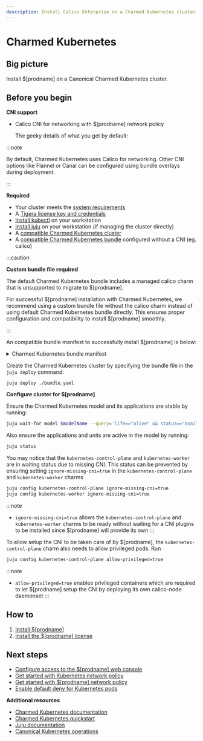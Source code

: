 ```yaml
---
description: Install Calico Enterprise on a Charmed Kubernetes cluster.
---
```



# Charmed Kubernetes

## Big picture

Install $[prodname] on a Canonical Charmed Kubernetes cluster.

## Before you begin

**CNI support**

- Calico CNI for networking with $[prodname] network policy

  The geeky details of what you get by default:

  <GeekDetails
    prodname='$[prodname]'
    details='Policy:Calico,IPAM:Calico,CNI:Calico,Overlay:IPIP,Routing:BGP,Datastore:Kubernetes'
  />

:::note

By default, Charmed Kubernetes uses Calico for networking. Other CNI options like Flannel or Canal can be configured using bundle overlays during deployment.

:::

**Required**

- Your cluster meets the [system requirements](requirements.mdx)
- A [Tigera license key and credentials](calico-enterprise.mdx)
- [Install kubectl](https://kubernetes.io/docs/tasks/tools/install-kubectl/) on your workstation
- [Install juju](https://juju.is/docs/juju/install-juju) on your workstation (if managing the cluster directly)
- A [compatible Charmed Kubernetes cluster](../compatibility.mdx#charmed-kubernetes)
- A [compatible Charmed Kubernetes bundle](https://github.com/charmed-kubernetes/bundle/tree/main) configured without a CNI (eg. calico)

:::caution

**Custom bundle file required**

The default Charmed Kubernetes bundle includes a managed calico charm that is unsupported to migrate to $[prodname].

For successful $[prodname] installation with Charmed Kubernetes, we recommend using a custom bundle file without the calico charm instead of using default Charmed Kubernetes bundle directly. This ensures proper configuration and compatibility to install $[prodname] smoothly.

:::

An compatible bundle manifest to successfully install $[prodname] is below:

<details>
<summary>Charmed Kubernetes bundle manifest</summary>

```yaml
description: A highly-available, production-grade Kubernetes cluster.
docs: https://discourse.charmhub.io/t/charmed-kubernetes-bundle/14447
issues: https://bugs.launchpad.net/charmed-kubernetes-bundles
series: jammy
source: https://github.com/charmed-kubernetes/bundle
website: https://ubuntu.com/kubernetes/charmed-k8s
name: charmed-kubernetes
applications:
  containerd:
    charm: containerd
    channel: 1.33/stable
  easyrsa:
    charm: easyrsa
    channel: 1.33/stable
    constraints: arch=amd64 cpu-cores=2 mem=8192 root-disk=16384
    num_units: 1
  etcd:
    charm: etcd
    channel: 1.33/stable
    constraints: arch=amd64 cpu-cores=2 mem=8192 root-disk=16384
    storage:
      data: loop,1,1024M
    num_units: 1
    options:
      channel: 3.4/stable
  kubernetes-control-plane:
    charm: kubernetes-control-plane
    channel: 1.33/stable
    constraints: arch=amd64 cpu-cores=2 mem=8192 root-disk=16384
    num_units: 1
    expose: true
    options:
      channel: 1.33/stable
  kubernetes-worker:
    charm: kubernetes-worker
    channel: 1.33/stable
    constraints: arch=amd64 cpu-cores=2 mem=8192 root-disk=16384
    num_units: 3
    expose: true
    options:
      channel: 1.33/stable
relations:
- - kubernetes-control-plane:kube-control
  - kubernetes-worker:kube-control
- - kubernetes-control-plane:certificates
  - easyrsa:client
- - kubernetes-control-plane:etcd
  - etcd:db
- - kubernetes-worker:certificates
  - easyrsa:client
- - etcd:certificates
  - easyrsa:client
- - containerd:containerd
  - kubernetes-worker:container-runtime
- - containerd:containerd
  - kubernetes-control-plane:container-runtime
```

</details>

Create the Charmed Kubernetes cluster by specifying the bundle file in the `juju deploy` command:

```
juju deploy ./bundle.yaml
```

**Configure cluster for $[prodname]**

Ensure the Charmed Kubernetes model and its applications are stable by running:

```bash
juju wait-for model $modelName --query='life=="alive" && status=="available"'
```

Also ensure the applications and units are active in the model by running:

```bash
juju status
```

You may notice that the `kubernetes-control-plane` and `kubernetes-worker` are in waiting status due to missing CNI. This status can be prevented by ensuring setting `ignore-missing-cni=true` in the `kubernetes-control-plane` and `kubernetes-worker` charms

```bash
juju config kubernetes-control-plane ignore-missing-cni=true
juju config kubernetes-worker ignore-missing-cni=true
```

:::note
- `ignore-missing-cni=true` allows the `kubernetes-control-plane` and `kubernetes-worker` charms to be ready without waiting for a CNI plugins to be installed since $[prodname] will provide its own
:::

To allow setup the CNI to be taken care of by $[prodname], the `kubernetes-control-plane` charm also needs to allow privileged pods. Run
```bash
juju config kubernetes-control-plane allow-privileged=true
```

:::note
- `allow-privileged=true` enables privileged containers which are required to let $[prodname] setup the CNI by deploying its own calico-node daemonset
:::

## How to

1. [Install $[prodname]](#install-calico-enterprise)
1. [Install the $[prodname] license](#install-the-calico-enterprise-license)

<InstallCharmedK8s clusterType='standalone' />

## Next steps

- [Configure access to the $[prodname] web console](../../operations/cnx/access-the-manager.mdx)
- [Get started with Kubernetes network policy](../../network-policy/get-started/kubernetes-network-policy.mdx)
- [Get started with $[prodname] network policy](../../network-policy/beginners/calico-network-policy.mdx)
- [Enable default deny for Kubernetes pods](../../network-policy/beginners/kubernetes-default-deny.mdx)

**Additional resources**

- [Charmed Kubernetes documentation](https://ubuntu.com/kubernetes/charmed-k8s)
- [Charmed Kubernetes quickstart](https://ubuntu.com/kubernetes/charmed-k8s/docs/quickstart)
- [Juju documentation](https://juju.is/docs)
- [Canonical Kubernetes operations](https://ubuntu.com/kubernetes/docs) 
